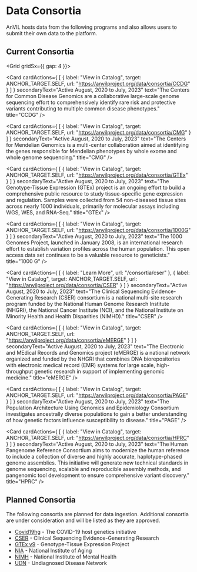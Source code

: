 
# Data Consortia

AnVIL hosts data from the following programs and also allows users to submit their own data to the platform.

<DataIngestionChart />

## Current Consortia

<Grid gridSx={{ gap: 4 }}>

  <Card
    cardActions={
      [
        {
          label: "View in Catalog",
          target: ANCHOR_TARGET.SELF,
          url: "https://anvilproject.org/data/consortia/CCDG"
        }
      ]
    }
    secondaryText="Active August, 2020 to July, 2023"
    text="The Centers for Common Disease Genomics are a collaborative large-scale genome sequencing effort to comprehensively identify rare risk and protective variants contributing to multiple common disease phenotypes."
    title="CCDG" />

  <Card
    cardActions={
      [
        {
          label: "View in Catalog",
          target: ANCHOR_TARGET.SELF,
          url: "https://anvilproject.org/data/consortia/CMG"
        }
      ]
    }
    secondaryText="Active August, 2020 to July, 2023"
    text="The Centers for Mendelian Genomics is a multi-center collaboration aimed at identifying the genes responsible for Mendelian phenotypes by whole exome and whole genome sequencing."
    title="CMG" />

  <Card
    cardActions={
      [
        {
          label: "View in Catalog",
          target: ANCHOR_TARGET.SELF,
          url: "https://anvilproject.org/data/consortia/GTEx"
        }
      ]
    }
    secondaryText="Active August, 2020 to July, 2023"
    text="The Genotype-Tissue Expression (GTEx) project is an ongoing effort to build a comprehensive public resource to study tissue-specific gene expression and regulation. Samples were collected from 54 non-diseased tissue sites across nearly 1000 individuals, primarily for molecular assays including WGS, WES, and RNA-Seq."
    title="GTEx" />

  <Card
    cardActions={
      [
        {
          label: "View in Catalog",
          target: ANCHOR_TARGET.SELF,
          url: "https://anvilproject.org/data/consortia/1000G"
        }
      ]
    }
    secondaryText="Active August, 2020 to July, 2023"
    text="The 1000 Genomes Project, launched in January 2008, is an international research effort to establish variation profiles across the human population. This open access data set continues to be a valuable resource to geneticists."
    title="1000 G" />

  <Card
    cardActions={
      [
        {
          label: "Learn More",
          url: "/consortia/cser"
        },
        {
          label: "View in Catalog",
          target: ANCHOR_TARGET.SELF,
          url: "https://anvilproject.org/data/consortia/CSER"
        }
      ]
    }
    secondaryText="Active August, 2020 to July, 2023"
    text="The Clinical Sequencing Evidence-Generating Research (CSER) consortium is a national multi-site research program funded by the National Human Genome Research Institute (NHGRI), the National Cancer Institute (NCI), and the National Institute on Minority Health and Health Disparities (NIMHD)."
    title="CSER" />

  <Card
    cardActions={
      [
        {
          label: "View in Catalog",
          target: ANCHOR_TARGET.SELF,
          url: "https://anvilproject.org/data/consortia/eMERGE"
        }
      ]
    }
    secondaryText="Active August, 2020 to July, 2023"
    text="The Electronic and MEdical Records and Genomics project (eMERGE) is a national network organized and funded by the NHGRI that combines DNA biorepositories with electronic medical record (EMR) systems for large scale, high-throughput genetic research in support of implementing genomic medicine."
    title="eMERGE" />

  <Card
    cardActions={
      [
        {
          label: "View in Catalog",
          target: ANCHOR_TARGET.SELF,
          url: "https://anvilproject.org/data/consortia/PAGE"
        }
      ]
    }
    secondaryText="Active August, 2020 to July, 2023"
    text="The Population Architecture Using Genomics and Epidemiology Consortium investigates ancestrally diverse populations to gain a better understanding of how genetic factors influence susceptibility to disease."
    title="PAGE" />

  <Card
    cardActions={
      [
        {
          label: "View in Catalog",
          target: ANCHOR_TARGET.SELF,
          url: "https://anvilproject.org/data/consortia/HPRC"
        }
      ]
    }
    secondaryText="Active August, 2020 to July, 2023"
    text="The Human Pangenome Reference Consortium aims to modernize the human reference to include a collection of diverse and highly accurate, haplotype-phased genome assemblies. This initiative will generate new technical standards in genome sequencing, scalable and reproducible assembly methods, and pangenomic tool development to ensure comprehensive variant discovery."
    title="HPRC" />

</Grid>

## Planned Consortia

The following consortia are planned for data ingestion. Additional consortia are under consideration and will be
listed as they are approved.

- [Covid19hg](https://www.covid19hg.org/) - The COVID-19 host genetics initiative
- [CSER](https://cser-consortium.org/) - Clinical Sequencing Evidence-Generating Research
- [GTEx v9](https://gtexportal.org/home/) - Genotype-Tissue Expression Project
- [NIA](https://www.nia.nih.gov/) - National Institute of Aging
- [NIMH](https://nda.nih.gov/) - National Institute of Mental Health
- [UDN](https://undiagnosed.hms.harvard.edu/) - Undiagnosed Disease Network
